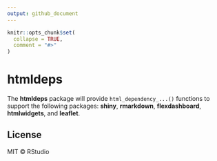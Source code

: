 ```yaml
---
output: github_document
---
```


<!-- README.md is generated from README.Rmd. Please edit that file -->

```r
knitr::opts_chunk$set(
  collapse = TRUE,
  comment = "#>"
)
```

# htmldeps

The **htmldeps** package will provide `html_dependency_...()` functions to support the following packages: **shiny**, **rmarkdown**, **flexdashboard**, **htmlwidgets**, and **leaflet**.

## License

MIT &copy; RStudio
